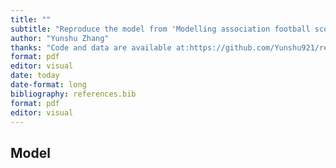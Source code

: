 ```yaml
---
title: ""
subtitle: "Reproduce the model from 'Modelling association football scores' [1982]."
author: "Yunshu Zhang"
thanks: "Code and data are available at:https://github.com/Yunshu921/repro_microplastics_effect_on_fish.git"
format: pdf
editor: visual
date: today
date-format: long
bibliography: references.bib
format: pdf
editor: visual
---
```


## Model

